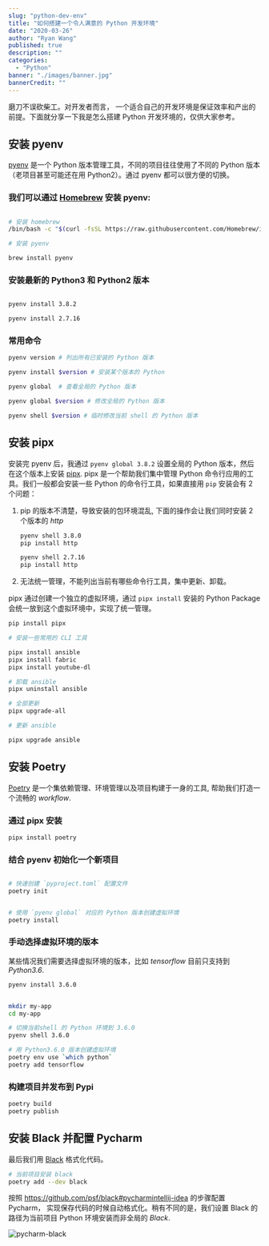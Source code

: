 ```yaml
---
slug: "python-dev-env"
title: "如何搭建一个令人满意的 Python 开发环境"
date: "2020-03-26"
author: "Ryan Wang"
published: true
description: ""
categories:
  - "Python"
banner: "./images/banner.jpg"
bannerCredit: ""
---
```


磨刀不误砍柴工。对开发者而言， 一个适合自己的开发环境是保证效率和产出的前提。下面就分享一下我是怎么搭建 Python 开发环境的，仅供大家参考。

## 安装 pyenv

[pyenv](https://github.com/pyenv/pyenv) 是一个 Python 版本管理工具，不同的项目往往使用了不同的 Python 版本（老项目甚至可能还在用 Python2）。通过 pyenv 都可以很方便的切换。

### 我们可以通过 [Homebrew](https://brew.sh/) 安装 pyenv:

```bash

# 安装 homebrew
/bin/bash -c "$(curl -fsSL https://raw.githubusercontent.com/Homebrew/install/master/install.sh)"

# 安装 pyenv

brew install pyenv


```

### 安装最新的 Python3 和 Python2 版本

```bash

pyenv install 3.8.2

pyenv install 2.7.16

```

### 常用命令

```bash
pyenv version # 列出所有已安装的 Python 版本

pyenv install $version # 安装某个版本的 Python

pyenv global  # 查看全局的 Python 版本

pyenv global $version # 修改全局的 Python 版本

pyenv shell $version # 临时修改当前 shell 的 Python 版本

```

## 安装 pipx

安装完 pyenv 后，我通过 `pyenv global 3.8.2` 设置全局的 Python 版本，然后在这个版本上安装 [pipx](https://github.com/pipxproject/pipx). pipx 是一个帮助我们集中管理 Python 命令行应用的工具。我们一般都会安装一些 Python 的命令行工具，如果直接用 `pip` 安装会有 2 个问题：

1. pip 的版本不清楚，导致安装的包环境混乱, 下面的操作会让我们同时安装 2 个版本的 _http_

   ```bash
   pyenv shell 3.8.0
   pip install http

   pyenv shell 2.7.16
   pip install http
   ```

1. 无法统一管理，不能列出当前有哪些命令行工具，集中更新、卸载。

pipx 通过创建一个独立的虚拟环境，通过 `pipx install` 安装的 Python Package 会统一放到这个虚拟环境中，实现了统一管理。

```bash
pip install pipx

# 安装一些常用的 CLI 工具

pipx install ansible
pipx install fabric
pipx install youtube-dl

# 卸载 ansible
pipx uninstall ansible

# 全部更新
pipx upgrade-all

# 更新 ansible

pipx upgrade ansible
```

## 安装 Poetry

[Poetry](https://github.com/python-poetry/poetry) 是一个集依赖管理、环境管理以及项目构建于一身的工具, 帮助我们打造一个流畅的 _workflow_.

### 通过 pipx 安装

```bash
pipx install poetry
```

### 结合 pyenv 初始化一个新项目

```bash

# 快速创建 `pyproject.toml` 配置文件
poetry init


# 使用 `pyenv global` 对应的 Python 版本创建虚拟环境
poetry install
```

### 手动选择虚拟环境的版本

某些情况我们需要选择虚拟环境的版本，比如 _tensorflow_ 目前只支持到 _Python3.6_.

```bash
pyenv install 3.6.0


mkdir my-app
cd my-app

# 切换当前shell 的 Python 环境到 3.6.0
pyenv shell 3.6.0

# 用 Python3.6.0 版本创建虚拟环境
poetry env use `which python`
poetry add tensorflow
```

### 构建项目并发布到 Pypi

```bash
poetry build
poetry publish
```

## 安装 Black 并配置 Pycharm

最后我们用 [Black](https://github.com/psf/black) 格式化代码。

```bash
# 当前项目安装 black
poetry add --dev black
```

按照 <https://github.com/psf/black#pycharmintellij-idea> 的步骤配置 Pycharm， 实现保存代码的时候自动格式化。稍有不同的是，我们设置 Black 的路径为当前项目 Python 环境安装而非全局的 _Black_.

![pycharm-black](./images/black-pycharm.png)
